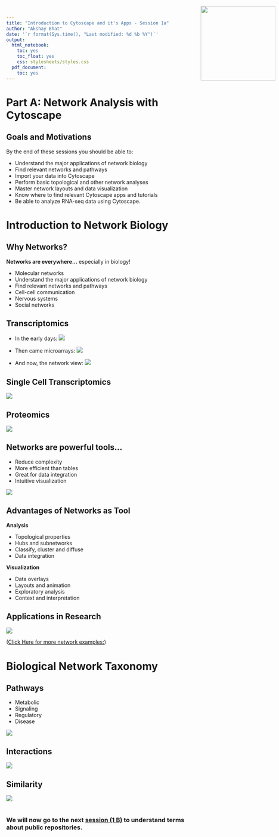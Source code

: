 ```yaml
---
title: "Introduction to Cytoscape and it's Apps - Session 1a"
author: "Akshay Bhat"
date: '`r format(Sys.time(), "Last modified: %d %b %Y")`'
output: 
  html_notebook:
    toc: yes
    toc_float: yes
    css: stylesheets/styles.css
  pdf_document:
    toc: yes
---
```

<img src="images/logo-sm.png" style="position:absolute;top:40px;right:10px;" width="200" />

# Part A: Network Analysis with Cytoscape

## Goals and Motivations
By the end of these sessions you should be able to:

* Understand the major applications of network biology
* Find relevant networks and pathways
* Import your data into Cytoscape
* Perform basic topological and other network analyses
* Master network layouts and data visualization
* Know where to find relevant Cytoscape apps and tutorials
* Be able to analyze RNA-seq data using Cytoscape. 


# Introduction to Network Biology
## **Why Networks?**
**Networks are everywhere...** especially in biology!

* Molecular networks
* Understand the major applications of network biology
* Find relevant networks and pathways
* Cell-cell communication
* Nervous systems
* Social networks



## **Transcriptomics**
* In the early days:
![](images/RNA_agarose_gel.png)
* Then came microarrays:
![](images/microarry.png)

* And now, the network view:
![](images/Network_View_Array.png)

## **Single Cell Transcriptomics**
![](images/scRNA-Networks.png)

## **Proteomics**
![](images/proteomics-Network.png)



## **Networks are powerful tools...**

* Reduce complexity
* More efficient than tables
* Great for data integration
* Intuitive visualization


![](images/TF_mRNA_network.png)

## Advantages of Networks as Tool
**Analysis**

* Topological properties
* Hubs and subnetworks
* Classify, cluster and diffuse
* Data integration

**Visualization**

* Data overlays
* Layouts and animation
* Exploratory analysis
* Context and interpretation


## Applications in Research
![](images/Application_research.png)

([Click Here for more network examples:](https://www.ncbi.nlm.nih.gov/pmc/?term=(cytoscape+AND+network)+AND+(%222022/01/01%22[PUBDATE]+%3A+%223000/01/01%22[PUBDATE])&report=imagesdocsum&dispmax=100))


# Biological Network Taxonomy

## Pathways

* Metabolic
* Signaling
* Regulatory
* Disease

![](images/Pathway_Rout.png)

## Interactions

![](images/Interactions_Taxonomy.png)

## Similarity
![](images/Similarities.png)
<br></br>

### We will now go to the next [session (1 B)](session1b.nb.html) to understand terms about public repositories. 

